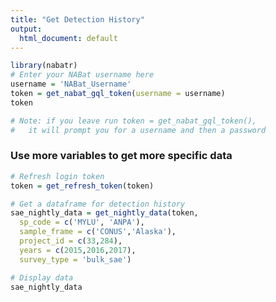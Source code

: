 ```yaml
---
title: "Get Detection History"
output:
  html_document: default
---
```



```r
library(nabatr)
# Enter your NABat username here
username = 'NABat_Username'
token = get_nabat_gql_token(username = username)
token

# Note: if you leave run token = get_nabat_gql_token(),
#   it will prompt you for a username and then a password
```

### Use more variables to get more specific data
```r
# Refresh login token
token = get_refresh_token(token)

# Get a dataframe for detection history
sae_nightly_data = get_nightly_data(token, 
  sp_code = c('MYLU', 'ANPA'), 
  sample_frame = c('CONUS','Alaska'),
  project_id = c(33,284),
  years = c(2015,2016,2017),
  survey_type = 'bulk_sae')

# Display data
sae_nightly_data
```


